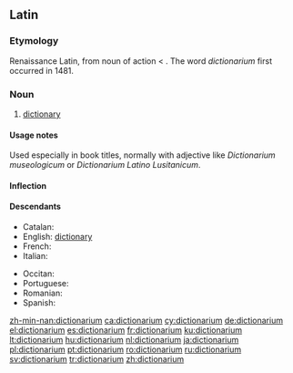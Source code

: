 ==Latin==

===Etymology===
Renaissance Latin, from noun of action {{suffix|dictio|alt1=dictiō|gloss1=speaking|arium|alt2=ārium|lang=la}} < {{term|dico|dīcō|say, speak|lang=la}}. The word ''dictionarium'' first occurred in 1481.

===Noun===
{{la-noun|dictiōnārium|dictionarii|dictiōnāriī|n|second}}

# [[dictionary]]

====Usage notes====
Used especially in book titles, normally with adjective like ''Dictionarium museologicum'' or ''Dictionarium Latino Lusitanicum''.

====Inflection====
{{la-decl-2nd-N|dictionari|dictiōnāri}}

====Descendants====
{{top2}}
* Catalan: {{l|ca|diccionari}}
* English: [[dictionary]]
* French: {{l|fr|dictionnaire}}
* Italian: {{l|it|dizionario}}
{{mid2}}
* Occitan: {{l|oc|diccionari}}
* Portuguese: {{l|pt|dicionario}}
* Romanian: {{l|ro|dicţionar}}
* Spanish: {{l|es|diccionario}}

{{bottom}}

[[zh-min-nan:dictionarium]]
[[ca:dictionarium]]
[[cy:dictionarium]]
[[de:dictionarium]]
[[el:dictionarium]]
[[es:dictionarium]]
[[fr:dictionarium]]
[[ku:dictionarium]]
[[lt:dictionarium]]
[[hu:dictionarium]]
[[nl:dictionarium]]
[[ja:dictionarium]]
[[pl:dictionarium]]
[[pt:dictionarium]]
[[ro:dictionarium]]
[[ru:dictionarium]]
[[sv:dictionarium]]
[[tr:dictionarium]]
[[zh:dictionarium]]
